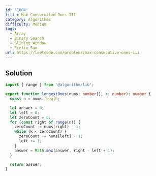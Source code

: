 ```yaml
---
id: '1004'
title: Max Consecutive Ones III
category: Algorithms
difficulty: Medium
tags:
  - Array
  - Binary Search
  - Sliding Window
  - Prefix Sum
url: https://leetcode.com/problems/max-consecutive-ones-iii
---
```


## Solution

```typescript showLineNumbers
import { range } from '@algorithm/lib';

export function longestOnes(nums: number[], k: number): number {
  const n = nums.length;

  let answer = 0;
  let left = 0;
  let zeroCount = 0;
  for (const right of range(n)) {
    zeroCount -= nums[right] - 1;
    while (k < zeroCount) {
      zeroCount += nums[left] - 1;
      left += 1;
    }
    answer = Math.max(answer, right - left + 1);
  }

  return answer;
}
```
